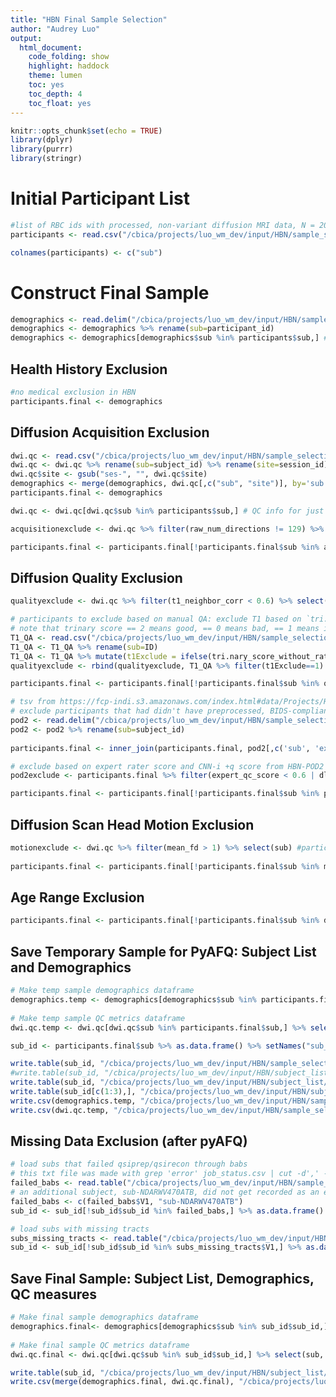 ```yaml
---
title: "HBN Final Sample Selection"
author: "Audrey Luo"
output:
  html_document:
    code_folding: show
    highlight: haddock
    theme: lumen
    toc: yes
    toc_depth: 4
    toc_float: yes
---
```


```r
knitr::opts_chunk$set(echo = TRUE)
library(dplyr)
library(purrr)
library(stringr)
```

# Initial Participant List
```r
#list of RBC ids with processed, non-variant diffusion MRI data, N = 2063
participants <- read.csv("/cbica/projects/luo_wm_dev/input/HBN/sample_selection_files/HBN_NonVariantDWI_participantlist.csv") # generated by /cbica/projects/luo_wm_dev/code/Generate_input/4_QC_scripts/HBN_identify_variants.ipynb

colnames(participants) <- c("sub") 
```

# Construct Final Sample
```r
demographics <- read.delim("/cbica/projects/luo_wm_dev/input/HBN/sample_selection_files/HBN_Demographics.tsv") # copied over from network_replication
demographics <- demographics %>% rename(sub=participant_id)
demographics <- demographics[demographics$sub %in% participants$sub,] #demographic, medical, and clinical information for just the N = 2063 participants with non-variant diffusion MRI data
```

## Health History Exclusion
```r
#no medical exclusion in HBN
participants.final <- demographics 
```

## Diffusion Acquisition Exclusion
```r
dwi.qc <- read.csv("/cbica/projects/luo_wm_dev/input/HBN/sample_selection_files/HBN_DWI_QCmetrics.csv") #diffusion scan acquisition parameters and quality metrics, generated by /cbica/projects/luo_wm_dev/code/Generate_input/4_QC_scripts/diffusion_qcmetrics.ipynb
dwi.qc <- dwi.qc %>% rename(sub=subject_id) %>% rename(site=session_id) # format site variable
dwi.qc$site <- gsub("ses-", "", dwi.qc$site)
demographics <- merge(demographics, dwi.qc[,c("sub", "site")], by='sub') # add site info to demographics
participants.final <- demographics 

dwi.qc <- dwi.qc[dwi.qc$sub %in% participants$sub,] # QC info for just the N = 2063 participants with non-variant diffusion data
```

```r
acquisitionexclude <- dwi.qc %>% filter(raw_num_directions != 129) %>% select(sub) #participants to exclude from the final study sample for missing a diffusion MRI run (none)

participants.final <- participants.final[!participants.final$sub %in% acquisitionexclude$sub,] %>% as.data.frame() #remove 0 participants from the sample, remaining N = 2063
```

## Diffusion Quality Exclusion
```r
qualityexclude <- dwi.qc %>% filter(t1_neighbor_corr < 0.6) %>% select(sub) #participants to exclude from the final study sample based on processed diffusion MRI neighborhood correlation

# participants to exclude based on manual QA: exclude T1 based on `tri.nary_score_without_rater.2`==0
# note that trinary score == 2 means good, == 0 means bad, == 1 means in between
T1_QA <- read.csv("/cbica/projects/luo_wm_dev/input/HBN/sample_selection_files/T1_QA_HBN_NathaliaEsper_20230630.csv")
T1_QA <- T1_QA %>% rename(sub=ID)
T1_QA <- T1_QA %>% mutate(t1Exclude = ifelse(tri.nary_score_without_rater.2 == 0, 1, 0))
qualityexclude <- rbind(qualityexclude, T1_QA %>% filter(t1Exclude==1) %>% select(sub))  

participants.final <- participants.final[!participants.final$sub %in% qualityexclude$sub,] %>% as.data.frame() #remove 92 participants from the sample of 2063 due to diffusion data quality, remaining N = 1971
```


```r
# tsv from https://fcp-indi.s3.amazonaws.com/index.html#data/Projects/HBN/BIDS_curated/derivatives/qsiprep/)
# exclude participants that had didn't have preprocessed, BIDS-compliant dMRI data (based on HBN-POD2 curation)
pod2 <- read.delim("/cbica/projects/luo_wm_dev/input/HBN/sample_selection_files/HBN-POD2.tsv")
pod2 <- pod2 %>% rename(sub=subject_id)
  
participants.final <- inner_join(participants.final, pod2[,c('sub', 'expert_qc_score', 'xgb_qsiprep_qc_score', 'xgb_qc_score', 'dl_qc_score')], by = "sub") # remove 24 participants from sample of 1971 due to not being BIDS-compliant dMRI data, remaining N = 1947

# exclude based on expert rater score and CNN-i +q score from HBN-POD2 (CNN-i score is the definitive QC score, according to Richie-Halford paper)
pod2exclude <- participants.final %>% filter(expert_qc_score < 0.6 | dl_qc_score < 0.6)

participants.final <- participants.final[!participants.final$sub %in% pod2exclude$sub,] %>% as.data.frame() # remove 624 participants from sample of 1947 due to failing expert rater, remaining N = 1323

```

## Diffusion Scan Head Motion Exclusion
```r
motionexclude <- dwi.qc %>% filter(mean_fd > 1) %>% select(sub) #participants to exclude from the final study sample based on high in-scanner head motion during the diffusion runs. (Note that 8 of these participants were already excluded in previous steps)
 
participants.final <- participants.final[!participants.final$sub %in% motionexclude$sub,] %>% as.data.frame()  #remove additional 46 participants from the sample of 1323 due to in-scanner head motion, remaining N = 1277
```

## Age Range Exclusion 
```r
participants.final <- participants.final[!participants.final$sub %in% demographics$sub[which(is.na(demographics$age))],] %>% as.data.frame()  #remove additional 1 participant from the sample of 1277 due to missing age data, remaining N = 1276
```

## Save Temporary Sample for PyAFQ: Subject List and Demographics
```r
# Make temp sample demographics dataframe
demographics.temp <- demographics[demographics$sub %in% participants.final$sub,] %>% select(sub, age, sex, race, site) # combine demographics data 
 
# Make temp sample QC metrics dataframe 
dwi.qc.temp <- dwi.qc[dwi.qc$sub %in% participants.final$sub,] %>% select(sub, mean_fd, t1_neighbor_corr) 

sub_id <- participants.final$sub %>% as.data.frame() %>% setNames("sub_id")

write.table(sub_id, "/cbica/projects/luo_wm_dev/input/HBN/sample_selection_files/HBN_WMDev_TempSample_N1276_age5to22.txt", col.names=T, row.names=F, quote = TRUE)
#write.table(sub_id, "/cbica/projects/luo_wm_dev/input/HBN/subject_list/HBN_tempsubject_list.txt", col.names=F, row.names=F, quote = FALSE)
write.table(sub_id, "/cbica/projects/luo_wm_dev/input/HBN/subject_list/HBN_subject_list_babs.txt", col.names=T, row.names=F, quote = FALSE)
write.table(sub_id[c(1:3),], "/cbica/projects/luo_wm_dev/input/HBN/subject_list/HBN_subject_list_test.txt", col.names=F, row.names=F, quote = FALSE)
write.csv(demographics.temp, "/cbica/projects/luo_wm_dev/input/HBN/sample_selection_files/HBN_WMDev_TempSampleDemographics_N1276_age5to22.csv", quote = F, row.names = F)
write.csv(dwi.qc.temp, "/cbica/projects/luo_wm_dev/input/HBN/sample_selection_files/HBN_WMDev_TempSampleQCMetrics_N1276_age5to22.csv", quote = F, row.names = F)
```

## Missing Data Exclusion (after pyAFQ)
```r
# load subs that failed qsiprep/qsirecon through babs
# this txt file was made with grep 'error' job_status.csv | cut -d',' -f1 > ~/input/HBN/sample_selection_files/subs_failed_babs.txt
failed_babs <- read.table("/cbica/projects/luo_wm_dev/input/HBN/sample_selection_files/subs_failed_babs.txt", header=F)
# an additional subject, sub-NDARWV470ATB, did not get recorded as an error because its job timed out (> 24 hours; there was an issue with making FODs)
failed_babs <- c(failed_babs$V1, "sub-NDARWV470ATB")
sub_id <- sub_id[!sub_id$sub_id %in% failed_babs,] %>% as.data.frame() %>% setNames("sub_id") # remove 30 participants from sample of 1276 due to failing qsiprep/qsirecon, new N = 1246

# load subs with missing tracts
subs_missing_tracts <- read.table("/cbica/projects/luo_wm_dev/input/HBN/sample_selection_files/subs_missing_tracts.txt", header=F)
sub_id <- sub_id[!sub_id$sub_id %in% subs_missing_tracts$V1,] %>% as.data.frame() %>% setNames("sub_id") # remove 15 participants from sample of 1247 due to missing tracts after pyAFQ, new N = 1231
```

## Save Final Sample: Subject List, Demographics, QC measures
```r
# Make final sample demographics dataframe
demographics.final<- demographics[demographics$sub %in% sub_id$sub_id,] %>% select(sub, age, sex, race, site) # combine demographics data 
 
# Make final sample QC metrics dataframe 
dwi.qc.final <- dwi.qc[dwi.qc$sub %in% sub_id$sub_id,] %>% select(sub, mean_fd, t1_neighbor_corr) 

write.table(sub_id, "/cbica/projects/luo_wm_dev/input/HBN/subject_list/final_sample/HBN_WMDev_FinalSample.txt", col.names=T, row.names=F, quote = TRUE)
write.csv(merge(demographics.final, dwi.qc.final), "/cbica/projects/luo_wm_dev/input/HBN/sample_selection_files/final_sample/HBN_WMDev_FinalSampleDemoQC.csv", quote = F, row.names = F)
```